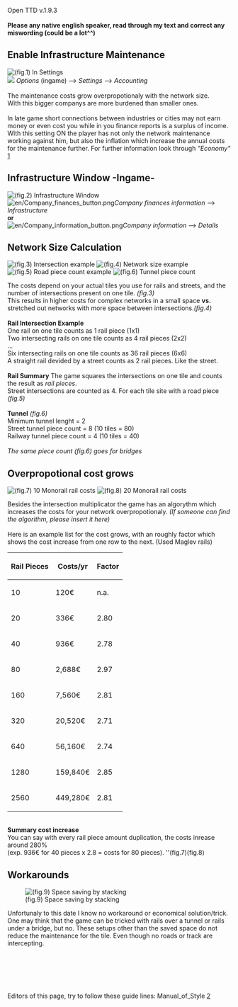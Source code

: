 Open TTD v.1.9.3
<br /><br />
'''Please any native english speaker, read through my text and correct any miswording (could be a lot^^)'''
<br />



== Enable Infrastructure Maintenance ==

[[File:en/Option infrastructure maintenance.png|left|thumb|(fig.1) In Settings]]
<br style="clear:both" />

[[File:en/Settings button.png|left|frameless|border|]]
''Options'' (ingame) --> ''Settings'' --> ''Accounting''
<br />
<br />
The maintenance costs grow overpropotionaly with the network size.<br />
With this bigger companys are more burdened than smaller ones.
<br />
<br />
In late game short connections between industries or cities may not earn money or even cost you while in you finance reports is a surplus of income.
With this setting ON the player has not only the network maintenance working against him, but also the inflation which increase the annual costs for the maintenance further. For further information look through ''"Economy"'' [https://wiki.openttd.org/Economy]




== Infrastructure Window -Ingame- ==

[[File:en/Infrastucture window.png|left|thumb|(fig.2) Infrastructure Window]]
<br style="clear:both" />

[[File:en/Company finances button.png|left|frameless|border]]''Company finances information'' --> ''Infrastructure''
<br />
'''or'''
<br />
[[File:en/Company information button.png|left|frameless|border]]''Company information'' --> ''Details''
<br />



== Network Size Calculation ==

[[File:en/Infrastructure rail count.png|thumb|left|(fig.3) Intersection example]]
[[File:en/Small vs spread network costs.png|thumb|middle|(fig.4) Network size example]]
[[File:en/Road piece count.png|thumb|right|(fig.5) Road piece count example]]
[[File:en/Tunnel piece count rails streets.png|thumb|(fig.6) Tunnel piece count]]

The costs depend on your actual tiles you use for rails and streets, and the number of intersections present on one tile. ''(fig.3)''<br />
This results in higher costs for complex networks in a small space '''vs.''' stretched out networks with more space between intersections.''(fig.4)''
<br /><br />

'''Rail Intersection Example'''<br />
One rail on one tile counts as 1 rail piece (1x1)<br />
Two intersecting rails on one tile counts as 4 rail  pieces (2x2)<br />
...<br />
Six intersecting rails on one tile counts as 36 rail pieces (6x6)
<br />
A straight rail devided by a street counts as 2 rail pieces. Like the street.
<br />
<br />
'''Rail Summary'''
The game squares the intersections on one tile and counts the result as ''rail pieces''.<br />
Street intersections are counted as 4. For each tile site with a road piece ''(fig.5)''
<br />
<br />
'''Tunnel''' ''(fig.6)''<br />
Minimum tunnel lenght      = 2<br />
Street tunnel piece count  = 8 (10 tiles = 80)<br />
Railway tunnel piece count = 4 (10 tiles = 40)<br />
<br />
''The same piece count (fig.6) goes for bridges''


== Overpropotional cost grows ==


[[File:en/Maglev 1x10 maintenance.png|thumb|(fig.7) 10 Monorail rail costs]]
[[File:en/Maglev 2x10 maintenance.png|thumb|(fig.8) 20 Monorail rail costs]]


Besides the intersection multiplicator the game has an algorythm which increases the costs for your network overpropotionaly. ''(If someone can find the algorithm, please insert it here)''<br />
<br />
Here is an example list for the cost grows, with an roughly factor which shows the cost increase from one row to the next. (Used Maglev rails)<br />

{| class="wikitable"
|-
! Rail Pieces !! Costs/yr !! Factor
|-
| 10    || 120€     || n.a.
|-
| 20    || 336€     || 2.80
|-
| 40    || 936€     || 2.78
|-
| 80    || 2,688€   || 2.97
|-
| 160   || 7,560€   || 2.81
|-
| 320   || 20,520€  || 2.71
|-
| 640   || 56,160€  || 2.74
|-
| 1280  || 159,840€ || 2.85
|-
| 2560  || 449,280€ || 2.81
|}
<br />
'''Summary cost increase'''<br />
You can say with every rail piece amount duplication, the costs inrease around 280%<br />
(exp. 936€ for 40 pieces x 2.8 = costs for 80 pieces). ''(fig.7)(fig.8)



== Workarounds ==

[[File:en/Space saving example.png|thumb|(fig.9) Space saving by stacking]]

Unfortunaly to this date I know no workaround or economical solution/trick. One may think that the game can be tricked with rails over a tunnel or rails under a bridge, but no. These setups other than the saved space do not reduce the maintenance for the tile. Even though no roads or track are intercepting.
<br />
<br />
<br />
<br />
<br />
<br />
<br />
Editors of this page, try to follow these guide lines: Manual_of_Style [https://wiki.openttd.org/OpenTTD:Manual_of_Style]